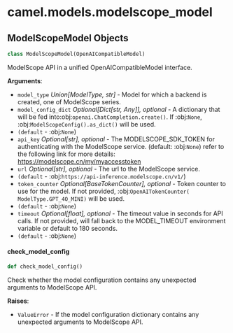 <a id="camel.models.modelscope_model"></a>

# camel.models.modelscope\_model

<a id="camel.models.modelscope_model.ModelScopeModel"></a>

## ModelScopeModel Objects

```python
class ModelScopeModel(OpenAICompatibleModel)
```

ModelScope API in a unified OpenAICompatibleModel interface.

**Arguments**:

- `model_type` _Union[ModelType, str]_ - Model for which a backend is
  created, one of ModelScope series.
- `model_config_dict` _Optional[Dict[str, Any]], optional_ - A dictionary
  that will be fed into:obj:`openai.ChatCompletion.create()`. If
  :obj:`None`, :obj:`ModelScopeConfig().as_dict()` will be used.
- `(default` - :obj:`None`)
- `api_key` _Optional[str], optional_ - The MODELSCOPE_SDK_TOKEN for
  authenticating with the ModelScope service. (default: :obj:`None`)
  refer to the following link for more details:
  https://modelscope.cn/my/myaccesstoken
- `url` _Optional[str], optional_ - The url to the ModelScope service.
- `(default` - :obj:`https://api-inference.modelscope.cn/v1/`)
- `token_counter` _Optional[BaseTokenCounter], optional_ - Token counter to
  use for the model. If not provided, :obj:`OpenAITokenCounter(
  ModelType.GPT_4O_MINI)` will be used.
- `(default` - :obj:`None`)
- `timeout` _Optional[float], optional_ - The timeout value in seconds for
  API calls. If not provided, will fall back to the MODEL_TIMEOUT
  environment variable or default to 180 seconds.
- `(default` - :obj:`None`)

<a id="camel.models.modelscope_model.ModelScopeModel.check_model_config"></a>

#### check\_model\_config

```python
def check_model_config()
```

Check whether the model configuration contains any
unexpected arguments to ModelScope API.

**Raises**:

- `ValueError` - If the model configuration dictionary contains any
  unexpected arguments to ModelScope API.

